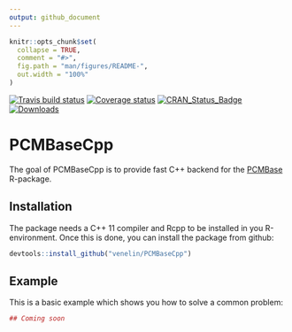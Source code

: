 ```yaml
---
output: github_document
---
```


<!-- README.md is generated from README.Rmd. Please edit that file -->

```r
knitr::opts_chunk$set(
  collapse = TRUE,
  comment = "#>",
  fig.path = "man/figures/README-",
  out.width = "100%"
)
```

[![Travis build status](https://travis-ci.org/venelin/PCMBaseCpp.svg?branch=master)](https://travis-ci.org/venelin/PCMBaseCpp)
[![Coverage status](https://codecov.io/gh/venelin/PCMBaseCpp/branch/master/graph/badge.svg)](https://codecov.io/github/venelin/PCMBaseCpp?branch=master)
[![CRAN_Status_Badge](http://www.r-pkg.org/badges/version/PCMBaseCpp?color=blue)](http://cran.r-project.org/web/packages/PCMBaseCpp)
[![Downloads](http://cranlogs.r-pkg.org/badges/PCMBaseCpp?color=blue)](http://cran.rstudio.com/package=PCMBaseCpp)


# PCMBaseCpp

The goal of PCMBaseCpp is to provide fast C++ backend for the [PCMBase](https://venelin.github.io/PCMBase) R-package. 

## Installation

The package needs a C++ 11 compiler and Rcpp to be installed in you R-environment. Once this is done, you can install the package from github:

```r
devtools::install_github("venelin/PCMBaseCpp")
```

<!--
You can install the github version of PCMBaseCpp: from [CRAN](https://CRAN.R-project.org) with:

```r
install.packages("PCMBaseCpp")
```
-->

## Example

This is a basic example which shows you how to solve a common problem:

```r
## Coming soon
```
